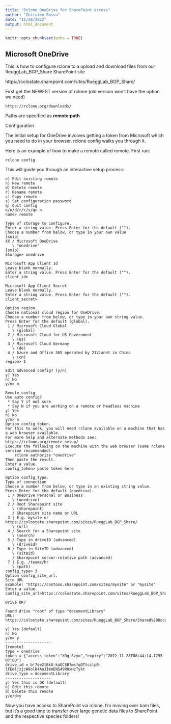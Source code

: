 ---
title: "Rclone OneDrive for SharePoint access"
author: "Christen Bossu"
date: "11/28/2022"
output: html_document
---

```{r setup, include=FALSE}
knitr::opts_chunk$set(echo = TRUE)
```

## Microsoft OneDrive

This is how to configure rclone to a upload and download files from our ReuggLab_BGP_Share SharePoint site

https://colostate.sharepoint.com/sites/RueggLab_BGP_Share/

First get the NEWEST version of rclone (old version won't have the option we need)

```
https://rclone.org/downloads/
```
Paths are specified as __remote:path__

Configuration

The initial setup for OneDrive involves getting a token from Microsoft which you need to do in your browser. rclone config walks you through it.

Here is an example of how to make a remote called remote. First run:

```
rclone config
```

This will guide you through an interactive setup process:

```
e) Edit existing remote
n) New remote
d) Delete remote
r) Rename remote
c) Copy remote
s) Set configuration password
q) Quit config
e/n/d/r/c/s/q> n
name> remote

Type of storage to configure.
Enter a string value. Press Enter for the default ("").
Choose a number from below, or type in your own value
[snip]
XX / Microsoft OneDrive
   \ "onedrive"
[snip]
Storage> onedrive

Microsoft App Client Id
Leave blank normally.
Enter a string value. Press Enter for the default ("").
client_id>

Microsoft App Client Secret
Leave blank normally.
Enter a string value. Press Enter for the default ("").
client_secret>

Option region.
Choose national cloud region for OneDrive.
Choose a number from below, or type in your own string value.
Press Enter for the default (global).
 1 / Microsoft Cloud Global
   \ (global)
 2 / Microsoft Cloud for US Government
   \ (us)
 3 / Microsoft Cloud Germany
   \ (de)
 4 / Azure and Office 365 operated by 21Vianet in China
   \ (cn)
region> 1

Edit advanced config? (y/n)
y) Yes
n) No
y/n> n

Remote config
Use auto config?
 * Say Y if not sure
 * Say N if you are working on a remote or headless machine
y) Yes
n) No
y/n> n
Option config_token.
For this to work, you will need rclone available on a machine that has
a web browser available.
For more help and alternate methods see: https://rclone.org/remote_setup/
Execute the following on the machine with the web browser (same rclone
version recommended):
	rclone authorize "onedrive"
Then paste the result.
Enter a value.
config_token> paste token here

Option config_type.
Type of connection
Choose a number from below, or type in an existing string value.
Press Enter for the default (onedrive).
 1 / OneDrive Personal or Business
   \ (onedrive)
 2 / Root Sharepoint site
   \ (sharepoint)
   / Sharepoint site name or URL
 3 | E.g. mysite or https://colostate.sharepoint.com/sites/RueggLab_BGP_Share/
   \ (url)
 4 / Search for a Sharepoint site
   \ (search)
 5 / Type in driveID (advanced)
   \ (driveid)
 6 / Type in SiteID (advanced)
   \ (siteid)
   / Sharepoint server-relative path (advanced)
 7 | E.g. /teams/hr
   \ (path)
config_type> 3
Option config_site_url.
Site URL
Example: "https://contoso.sharepoint.com/sites/mysite" or "mysite"
Enter a value.
config_site_url>https://colostate.sharepoint.com/sites/RueggLab_BGP_Share/

Drive OK?

Found drive "root" of type "documentLibrary"
URL: https://colostate.sharepoint.com/sites/RueggLab_BGP_Share/Shared%20Documents

y) Yes (default)
n) No
y/n> y
--------------------
[remote]
type = onedrive
token = {"access_token":"X9g-Szyo","expiry":"2022-11-28T08:44:14.1795-07:00"}
drive_id = b!7ee2tBkU-kaQCSB7msfqOTtczlp0-lFEmljzjcW9olD4AnJImmENS49R0xHzTykt
drive_type = documentLibrary
--------------------
y) Yes this is OK (default)
e) Edit this remote
d) Delete this remote
y/e/d>y
```

Now you have access to SharePoint via rclone. I'm moving over bam files, but it's a good time to transfer over large genetic data files to SharePoint and the respective species folders!
